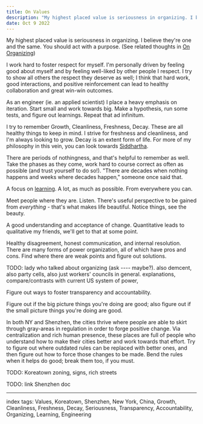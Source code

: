 ```yaml
---
title: On Values
description: "My highest placed value is seriousness in organizing. I believe they're one and the same. You should act with a purpose."
date: Oct 9 2022
---
```


My highest placed value is seriousness in organizing. I believe they're one and the same. You should act with a purpose. (See related thoughts in [On Organizing](/posts/on-organizing))

I work hard to foster respect for myself. I'm personally driven by feeling good about myself and by feeling well-liked by other people I respect. I try to show all others the respect they deserve as well; I think that hard work, good interactions, and positive reinforcement can lead to healthy collaboration and great win-win outcomes.

As an engineer (ie. an applied scientist) I place a heavy emphasis on iteration. Start small and work towards big. Make a hypothesis, run some tests, and figure out learnings. Repeat that ad infinitum.

I try to remember Growth, Cleanliness, Freshness, Decay. These are all healthy things to keep in mind. I strive for freshness and cleanliness, and I'm always looking to grow. Decay is an extent form of life. For more of my philosophy in this vein, you can look towards [Siddhartha](/posts/on-siddhartha).

There are periods of nothingness, and that's helpful to remember as well. Take the phases as they come, work hard to course correct as often as possible (and trust yourself to do so!). "There are decades when nothing happens and weeks where decades happen," someone once said that. 

A focus on [learning](/posts/on-learning). A lot, as much as possible. From everywhere you can.

Meet people where they are. Listen. There's useful perspective to be gained from *everything* - that's what makes life beautiful. Notice things, see the beauty.

A good understanding and acceptance of change. Quantitative leads to qualitative my friends, we'll get to that at some point.

Healthy disagreement, honest communication, and internal resolution. There are many forms of power organization, all of which have pros and cons. Find where there are weak points and figure out solutions.

TODO: lady who talked about organizing (ask ---- maybe?). also demcent, also party cells, also just workers' councils in general. explanations, compare/contrasts with current US system of power, 

Figure out ways to foster transparency and accountability.

Figure out if the big picture things you're doing are good; also figure out if the small picture things you're doing are good.

In both NY and Shenzhen, the cities thrive where people are able to skirt through gray-areas in regulation in order to forge positive change. Via centralization and rich human presence, these places are full of people who understand how to make their cities better and work towards that effort. Try to figure out where outdated rules can be replaced with better ones, and then figure out how to force those changes to be made. Bend the rules when it helps do good; break them too, if you must.

TODO: Koreatown zoning, signs, rich streets

TODO: link Shenzhen doc

---

index tags: Values, Koreatown, Shenzhen, New York, China, Growth, Cleanliness, Freshness, Decay, Seriousness, Transparency, Accountability, Organizing, Learning, Engineering